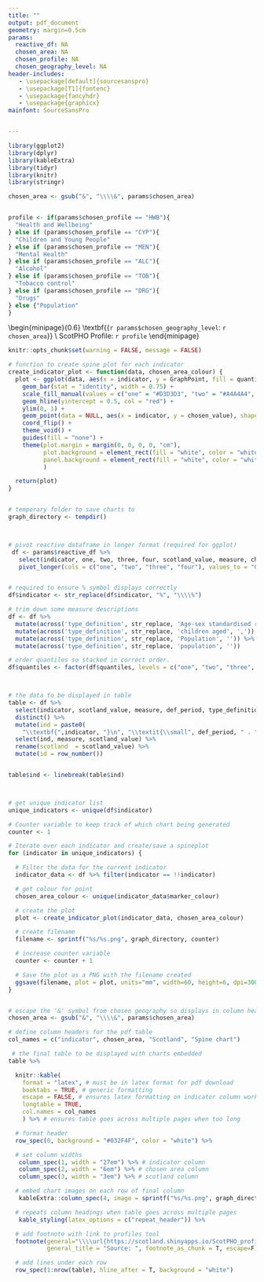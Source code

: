 ```yaml
---
title: ""
output: pdf_document
geometry: margin=0.5cm
params:
  reactive_df: NA
  chosen_area: NA
  chosen_profile: NA
  chosen_geography_level: NA
header-includes:
   - \usepackage[default]{sourcesanspro}
   - \usepackage[T1]{fontenc}
   - \usepackage{fancyhdr}
   - \usepackage{graphicx}
mainfont: SourceSansPro


---
```



```r

library(ggplot2)
library(dplyr)
library(kableExtra)
library(tidyr)
library(knitr)
library(stringr)

chosen_area <- gsub("&", "\\\\&", params$chosen_area)


profile <- if(params$chosen_profile == "HWB"){
  "Health and Wellbeing"
} else if (params$chosen_profile == "CYP"){
  "Children and Young People"
} else if (params$chosen_profile == "MEN"){
  "Mental Health"
} else if (params$chosen_profile == "ALC"){
  "Alcohol"
} else if (params$chosen_profile == "TOB"){
  "Tobacco control"
} else if (params$chosen_profile == "DRG"){
  "Drugs"
} else {"Population"
}

```



  \begin{minipage}{0.6\textwidth}
    \raggedright
    \textbf{\large{`r params$chosen_geography_level`: `r chosen_area`}} \\
    ScotPHO Profile: `r profile`
  \end{minipage}
  \hfill
  \begin{minipage}{0.3\textwidth}
    \raggedleft
    \includegraphics[width=100pt]{scotpho_reduced.png}
  \end{minipage}



```r
knitr::opts_chunk$set(warning = FALSE, message = FALSE) 
```


```r


# function to create spine plot for each indicator
create_indicator_plot <- function(data, chosen_area_colour) {
  plot <- ggplot(data, aes(x = indicator, y = GraphPoint, fill = quantiles)) +
    geom_bar(stat = "identity", width = 0.75) +
    scale_fill_manual(values = c("one" = "#D3D3D3", "two" = "#A4A4A4", "three" = "#D3D3D3", "four" = "white")) +
    geom_hline(yintercept = 0.5, col = "red") +
    ylim(0, 1) +
    geom_point(data = NULL, aes(x = indicator, y = chosen_value), shape = 19, size = 4, col = chosen_area_colour) +
    coord_flip() +
    theme_void() +
    guides(fill = "none") +
    theme(plot.margin = margin(0, 0, 0, 0, "cm"),
          plot.background = element_rect(fill = "white", color = "white"),
          panel.background = element_rect(fill = "white", color = "white")
          )

  return(plot)
}


# temporary folder to save charts to
graph_directory <- tempdir()



# pivot reactive dataframe in longer format (required for ggplot)
 df <- params$reactive_df %>%
   select(indicator, one, two, three, four, scotland_value, measure, chosen_value, marker_colour, def_period, type_definition) %>%
   pivot_longer(cols = c("one", "two", "three", "four"), values_to = "GraphPoint", names_to = "quantiles")


# required to ensure % symbol displays correctly
df$indicator <- str_replace(df$indicator, "%", "\\\\%")

# trim down some measure descriptions
df <- df %>%
  mutate(across('type_definition', str_replace, 'Age-sex standardised rate', 'EASR')) %>%
  mutate(across('type_definition', str_replace, 'children aged', ',')) %>%
  mutate(across('type_definition', str_replace, 'Population', '')) %>%
  mutate(across('type_definition', str_replace, 'population', ''))

# order quantiles so stacked in correct order.
df$quantiles <- factor(df$quantiles, levels = c("one", "two", "three", "four"))



# the data to be displayed in table
table <- df %>%
  select(indicator, scotland_value, measure, def_period, type_definition) %>%
  distinct() %>%
  mutate(ind = paste0(
    "\\textbf{",indicator, "}\n", "\\textit{\\small", def_period, " . ", type_definition, "}"))%>%
  select(ind, measure, scotland_value) %>%
  rename(scotland  = scotland_value) %>%
  mutate(id = row_number())


table$ind <- linebreak(table$ind)



# get unique indicator list
unique_indicators <- unique(df$indicator)

# Counter variable to keep track of which chart being generated
counter <- 1

# Iterate over each indicator and create/save a spineplot
for (indicator in unique_indicators) {

  # Filter the data for the current indicator
  indicator_data <- df %>% filter(indicator == !!indicator)

  # get colour for point
  chosen_area_colour <- unique(indicator_data$marker_colour)

  # create the plot
  plot <- create_indicator_plot(indicator_data, chosen_area_colour)

  # create filename
  filename <- sprintf("%s/%s.png", graph_directory, counter)

  # increase counter variable
  counter <- counter + 1

  # Save the plot as a PNG with the filename created
  ggsave(filename, plot = plot, units="mm", width=60, height=6, dpi=300)
}


# escape the '&' symbol from chosen geography so displays in column headers
chosen_area <- gsub("&", "\\\\&", params$chosen_area)

# define column headers for the pdf table
col_names = c("indicator", chosen_area, "Scotland", "Spine chart")

```



```r

 # the final table to be displayed with charts embedded
table %>%

  knitr::kable(
    format = "latex", # must be in latex format for pdf download
    booktabs = TRUE, # generic formatting
    escape = FALSE, # ensures latex formatting on indicator column works (i.e.bold/italics,linebreaks)
    longtable = TRUE,
    col.names = col_names
    ) %>% # ensures table goes across multiple pages when too long

  # format header
  row_spec(0, background = "#032F4F", color = "white") %>%

  # set column widths
   column_spec(1, width = "27em") %>% # indicator column
   column_spec(2, width = "6em") %>% # chosen area column
   column_spec(3, width = "3em") %>% # scotland column

  # embed chart images on each row of final column
   kableExtra::column_spec(4, image = sprintf("%s/%s.png", graph_directory, table$id), color = "white") %>%

  # repeats column headings when table goes across multiple pages
   kable_styling(latex_options = c("repeat_header")) %>%

  # add footnote with link to profiles tool
  footnote(general="\\\\url{https://scotland.shinyapps.io/ScotPHO_profiles_tool/}",
           general_title = "Source: ", footnote_as_chunk = T, escape=F) %>%

  # add lines under each row
  row_spec(1:nrow(table), hline_after = T, background = "white")








```